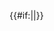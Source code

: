 {{Userbox
  |border-c = #000000
  |border-s = 1
  |id-c    = #0000ff
  |id-s    = 14
  |id-fc   = #ffffff
  |info-c   = #ffffe0
  |info-s   = 10
  |info-fc  = #003300
  |id       = 观光
  |info     = <center>'''该用户是[http://t.sina.com.cn/baidubaiketour 百科观光团]的成员'''</center>}}<includeonly>{{#if:{{{nocategory|}}}||[[Category:百科观光团成员|{{PAGENAME}}]]}}</includeonly>